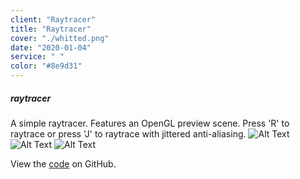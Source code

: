 ```yaml
---
client: "Raytracer"
title: "Raytracer"
cover: "./whitted.png"
date: "2020-01-04"
service: " "
color: "#8e9d31"
---
```


##### raytracer

A simple raytracer. Features an OpenGL preview scene. Press 'R' to raytrace or
press 'J' to raytrace with jittered anti-aliasing.
![Alt Text](whitted.png "Image Title")
![Alt Text](https://i.imgur.com/KfsLloA.png "Image Title") ![Alt Text](https://i.imgur.com/4OHp40J.png "Image Title")

View the [code](http://github.com/sambeebe/whitted-style-raytracer "Example") on GitHub.
